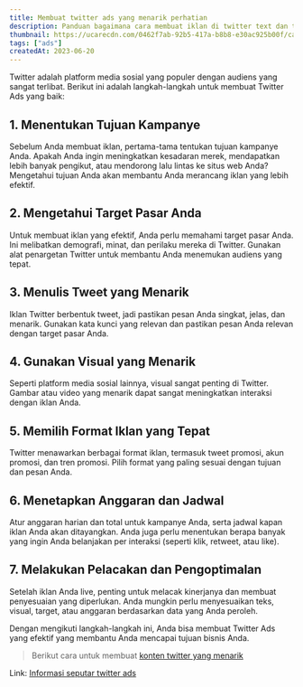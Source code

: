```yaml
---
title: Membuat twitter ads yang menarik perhatian
description: Panduan bagaimana cara membuat iklan di twitter text dan twitter image Ads dengan gambar dan tulisan yang menarik perhatian
thumbnail: https://ucarecdn.com/0462f7ab-92b5-417a-b8b8-e30ac925b00f/caramembuatads.png
tags: ["ads"]
createdAt: 2023-06-20
---
```


Twitter adalah platform media sosial yang populer dengan audiens yang sangat terlibat. Berikut ini adalah langkah-langkah untuk membuat Twitter Ads yang baik:

## 1. Menentukan Tujuan Kampanye
Sebelum Anda membuat iklan, pertama-tama tentukan tujuan kampanye Anda. Apakah Anda ingin meningkatkan kesadaran merek, mendapatkan lebih banyak pengikut, atau mendorong lalu lintas ke situs web Anda? Mengetahui tujuan Anda akan membantu Anda merancang iklan yang lebih efektif.

## 2. Mengetahui Target Pasar Anda
Untuk membuat iklan yang efektif, Anda perlu memahami target pasar Anda. Ini melibatkan demografi, minat, dan perilaku mereka di Twitter. Gunakan alat penargetan Twitter untuk membantu Anda menemukan audiens yang tepat.

## 3. Menulis Tweet yang Menarik
Iklan Twitter berbentuk tweet, jadi pastikan pesan Anda singkat, jelas, dan menarik. Gunakan kata kunci yang relevan dan pastikan pesan Anda relevan dengan target pasar Anda.

## 4. Gunakan Visual yang Menarik
Seperti platform media sosial lainnya, visual sangat penting di Twitter. Gambar atau video yang menarik dapat sangat meningkatkan interaksi dengan iklan Anda.

## 5. Memilih Format Iklan yang Tepat
Twitter menawarkan berbagai format iklan, termasuk tweet promosi, akun promosi, dan tren promosi. Pilih format yang paling sesuai dengan tujuan dan pesan Anda.

## 6. Menetapkan Anggaran dan Jadwal
Atur anggaran harian dan total untuk kampanye Anda, serta jadwal kapan iklan Anda akan ditayangkan. Anda juga perlu menentukan berapa banyak yang ingin Anda belanjakan per interaksi (seperti klik, retweet, atau like).

## 7. Melakukan Pelacakan dan Pengoptimalan
Setelah iklan Anda live, penting untuk melacak kinerjanya dan membuat penyesuaian yang diperlukan. Anda mungkin perlu menyesuaikan teks, visual, target, atau anggaran berdasarkan data yang Anda peroleh.

Dengan mengikuti langkah-langkah ini, Anda bisa membuat Twitter Ads yang efektif yang membantu Anda mencapai tujuan bisnis Anda.

> Berikut cara untuk membuat [konten twitter yang menarik](/cara/membuat-thread-twitter)

Link: [Informasi seputar twitter ads](https://business.twitter.com/en/help/campaign-setup/creative-ad-specifications.html)